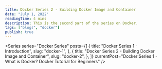 ```yaml
---
title: Docker Series 2 - Building Docker Image and Container
date: "July 1, 2022"
readingTime: 4 mins
description: This is the second part of the series on Docker.
tags: ["blogs", "docker"]
publish: true
---
```


<Series
  series="Docker Series"
  posts={[
    {
      title: "Docker Series 1 - Introduction",
      slug: "docker-1",
    },
    {
      title: "Docker Series 2 - Building Docker Image and Container",
      slug: "docker-2",
    },
  ]}
  currentPost="Docker Series 1 - What is Docker? Docker Tutorial for Beginners"
/>
